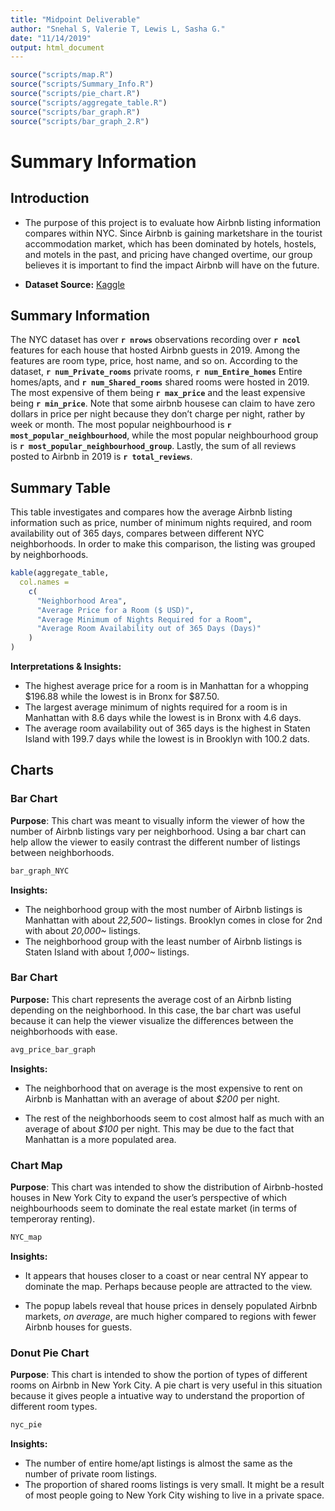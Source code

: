 ```yaml
---
title: "Midpoint Deliverable"
author: "Snehal S, Valerie T, Lewis L, Sasha G."
date: "11/14/2019"
output: html_document
---
```


```r

source("scripts/map.R")
source("scripts/Summary_Info.R")
source("scripts/pie_chart.R")
source("scripts/aggregate_table.R")
source("scripts/bar_graph.R")
source("scripts/bar_graph_2.R")

```

# Summary Information

## Introduction

- The purpose of this project is to evaluate how Airbnb listing information compares within NYC. Since Airbnb is gaining marketshare in the tourist accommodation market, which has been dominated by hotels, hostels, and motels in the past, and pricing have changed overtime, our group believes it is important to find the impact Airbnb will have on the future.

- **Dataset Source:** [Kaggle](https://www.kaggle.com/dgomonov/new-york-city-airbnb-open-data)

## Summary Information

The NYC dataset has over **`r nrows`** observations recording over **`r ncol`** features for each house that hosted Airbnb guests in 2019. Among the features are room type, price, host name, and so on. According to the dataset, **`r num_Private_rooms`** private rooms, **`r num_Entire_homes`** Entire homes/apts, and **`r num_Shared_rooms`** shared rooms were hosted in 2019. The most expensive of them being **`r max_price`** and the least expensive being **`r min_price`**. Note that some airbnb housese can claim to have zero dollars in price per night because they don't charge per night, rather by week or month. The most popular neighbourhood is **`r most_popular_neighbourhood`**, while the most popular neighbourhood group is **`r most_popular_neighbourhood_group`**. Lastly, the sum of all reviews posted to Airbnb in 2019 is **`r total_reviews`**.

## Summary Table

This table investigates and compares how the average Airbnb listing information such as price, number of minimum nights required, and room availability out of 365 days, compares between different NYC neighborhoods. In order to make this comparison, the listing was grouped by neighborhoods.

```r
kable(aggregate_table,
  col.names =
    c(
      "Neighborhood Area",
      "Average Price for a Room ($ USD)",
      "Average Minimum of Nights Required for a Room",
      "Average Room Availability out of 365 Days (Days)"
    )
)
```

**Interpretations & Insights:**

- The highest average price for a room is in Manhattan for a whopping $196.88 while the lowest is in Bronx for $87.50.
- The largest average minimum of nights required for a room is in Manhattan with 8.6 days while the lowest is in Bronx with 4.6 days.
- The average room availability out of 365 days is the highest in Staten Island with 199.7 days while the lowest is in Brooklyn with 100.2 dats.

## Charts

### Bar Chart
**Purpose**: This chart was meant to visually inform the viewer of how the number of Airbnb listings vary per neighborhood. Using a bar chart can help allow the viewer to easily contrast the different number of listings between neighborhoods.

```r
bar_graph_NYC

```

**Insights:**

- The neighborhood group with the most number of Airbnb listings is Manhattan with about *22,500~* listings. Brooklyn comes in close for 2nd with about *20,000~* listings.
- The neighborhood group with the least number of Airbnb listings is Staten Island with about *1,000~* listings.

### Bar Chart
**Purpose:** This chart represents the average cost of an Airbnb listing depending on the neighborhood. In this case, the bar chart was useful because it can help the viewer visualize the differences between the neighborhoods with ease. 

```r
avg_price_bar_graph

```

**Insights:**

- The neighborhood that on average is the most expensive to rent on Airbnb is Manhattan with an average of about *$200* per night. 

- The rest of the neighborhoods seem to cost almost half as much with an average of about *$100* per night. This may be due to the fact that Manhattan is a more populated area.

### Chart Map

**Purpose**: This chart was intended to show the distribution of Airbnb-hosted houses in New York City to expand the user's perspective of which neighbourhoods seem to dominate the real estate market (in terms of temperoray renting). 

```r
NYC_map

```

**Insights:**

- It appears that houses closer to a coast or near central NY appear to dominate the map. Perhaps because people are attracted to the view.

- The popup labels reveal that house prices in densely populated Airbnb markets, *on average*, are much higher compared to regions with fewer Airbnb houses for guests.

### Donut Pie Chart

**Purpose**: This chart is intended to show the portion of types of different rooms on Airbnb in New York City. A pie chart is very useful in this situation because it gives people a intuative way to understand the proportion of different room types.

```r
nyc_pie
```

**Insights:**

- The number of entire home/apt listings is almost the same as the number of private room listings. 
- The proportion of shared rooms listings is very small. It might be a result of most people going to New York City wishing to live in a private space.